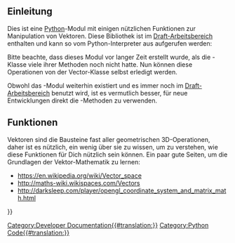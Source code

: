 <languages/>

<span id="Introduction"></span>
==Einleitung==

Dies ist eine [[Python/de|Python]]-Modul mit einigen nützlichen Funktionen zur Manipulation von Vektoren. Diese Bibliothek ist im [[Draft_Workbench/de|Draft-Arbeitsbereich]] enthalten und kann so vom Python-Interpreter aus aufgerufen werden:
{{Code|code=
import DraftVecUtils
}}

Bitte beachte, dass dieses Modul vor langer Zeit erstellt wurde, als die {{incode|Vector}}-Klasse viele ihrer Methoden noch nicht hatte. Nun können diese Operationen von der Vector-Klasse selbst erledigt werden.

Obwohl das {{incode|DraftVecUtils}}-Modul weiterhin existiert und es immer noch im [[Draft_Workbench/de|Draft-Arbeitsbereich]] benutzt wird, ist es vermutlich besser, für neue Entwicklungen direkt die {{incode|Vector}}-Methoden zu verwenden.

<span id="Functions"></span>
==Funktionen==

<div class="mw-translate-fuzzy">
Vektoren sind die Bausteine fast aller geometrischen 3D-Operationen, daher ist es nützlich, ein wenig über sie zu wissen, um zu verstehen, wie diese Funktionen für Dich nützlich sein können. Ein paar gute Seiten, um die Grundlagen der Vektor-Mathematik zu lernen:
* https://en.wikipedia.org/wiki/Vector_space
* http://maths-wiki.wikispaces.com/Vectors
* http://darksleep.com/player/opengl_coordinate_system_and_matrix_math.html
</div>

{{Code|code=
"""Vector math library for FreeCAD"""

import math
import FreeCAD
 
def add(first, other):
    """add(Vector,Vector) - adds two vectors"""
    if isinstance(first,FreeCAD.Vector) and isinstance(other,FreeCAD.Vector):
        return FreeCAD.Vector(first.x+other.x, first.y+other.y, first.z+other.z)
 
def sub(first, other): 
    """sub(Vector,Vector) - subtracts second vector from first one"""
    if isinstance(first,FreeCAD.Vector) and isinstance(other,FreeCAD.Vector):
        return FreeCAD.Vector(first.x-other.x, first.y-other.y, first.z-other.z)
 
def scale(first,scalar):
    """scale(Vector,Float) - scales (multiplies) a vector by a factor"""
    if isinstance(first,FreeCAD.Vector):
        return FreeCAD.Vector(first.x*scalar, first.y*scalar, first.z*scalar)
 
def length(first):
    """lengh(Vector) - gives vector length"""
    if isinstance(first,FreeCAD.Vector):
        return math.sqrt(first.x*first.x + first.y*first.y + first.z*first.z)
 
def dist(first, other):
    """dist(Vector,Vector) - returns the distance between both points/vectors"""
    if isinstance(first,FreeCAD.Vector) and isinstance(other,FreeCAD.Vector):
        return length(sub(first,other))
 
def normalized(first):
    """normalized(Vector) - returns a unit vector"""
    if isinstance(first,FreeCAD.Vector):
        l=length(first)
        return FreeCAD.Vector(first.x/l, first.y/l, first.z/l)
 
def dotproduct(first, other):
    """dotproduct(Vector,Vector) - returns the dot product of both vectors"""
    if isinstance(first,FreeCAD.Vector) and isinstance(other,FreeCAD.Vector):
        return (first.x*other.x + first.y*other.y + first.z*other.z)
 
def crossproduct(first, other=FreeCAD.Vector(0,0,1)):
    """crossproduct(Vector,Vector) - returns the cross product of both vectors. 
    If only one is specified, cross product is made with vertical axis, thus returning its perpendicular in XY plane"""
    if isinstance(first,FreeCAD.Vector) and isinstance(other,FreeCAD.Vector):
        return FreeCAD.Vector(first.y*other.z - first.z*other.y, first.z*other.x - first.x*other.z, first.x*other.y - first.y*other.x)
 
def angle(first, other=FreeCAD.Vector(1,0,0)):
    """angle(Vector,Vector) - returns the angle in radians between the two vectors. 
    If only one is given, angle is between the vector and the horizontal East direction"""
    if isinstance(first,FreeCAD.Vector) and isinstance(other,FreeCAD.Vector):
        return math.acos(dotproduct(normalized(first),normalized(other)))
 
def project(first, other):
    """project(Vector,Vector): projects the first vector onto the second one"""
    if isinstance(first,FreeCAD.Vector) and isinstance(other,FreeCAD.Vector):
        return scale(other, dotproduct(first,other)/dotproduct(other,other))
}}

{{Powerdocnavi{{#translation:}}}}
[[Category:Developer Documentation{{#translation:}}]]
[[Category:Python Code{{#translation:}}]]
{{clear}}